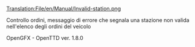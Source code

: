 [[Translation:File/en/Manual/Invalid-station.png]]

Controllo ordini, messaggio di errore che segnala una stazione non valida nell'elenco degli ordini del veicolo

OpenGFX - OpenTTD ver. 1.8.0